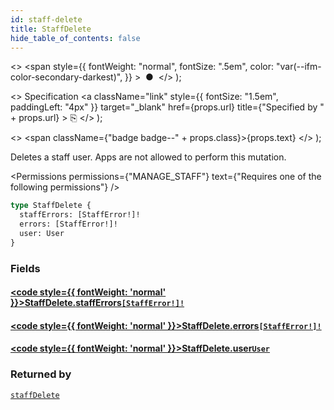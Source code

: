 ```yaml
---
id: staff-delete
title: StaffDelete
hide_table_of_contents: false
---
```


  <>
    <span
      style={{
        fontWeight: "normal",
        fontSize: ".5em",
        color: "var(--ifm-color-secondary-darkest)",
      }}
    >
      &nbsp;●&nbsp;
    </span>
  </>
);

  <>
    Specification
    <a
      className="link"
      style={{ fontSize: "1.5em", paddingLeft: "4px" }}
      target="\_blank"
      href={props.url}
      title={"Specified by " + props.url}
    >
      ⎘
    </a>
  </>
);

  <>
    <span className={"badge badge--" + props.class}>{props.text}</span>
  </>
);

Deletes a staff user. Apps are not allowed to perform this mutation.

<Permissions
  permissions={"MANAGE_STAFF"}
  text={"Requires one of the following permissions"}
/>

```graphql
type StaffDelete {
  staffErrors: [StaffError!]!
  errors: [StaffError!]!
  user: User
}
```

### Fields

#### [<code style={{ fontWeight: 'normal' }}>StaffDelete.<b>staffErrors</b></code>](#)<Bullet />[`[StaffError!]!`](../../../api-reference/users/objects/staff-error) <Badge class="secondary" text="non-null"/> <Badge class="secondary" text="object"/>

>

#### [<code style={{ fontWeight: 'normal' }}>StaffDelete.<b>errors</b></code>](#)<Bullet />[`[StaffError!]!`](../../../api-reference/users/objects/staff-error) <Badge class="secondary" text="non-null"/> <Badge class="secondary" text="object"/>

>

#### [<code style={{ fontWeight: 'normal' }}>StaffDelete.<b>user</b></code>](#)<Bullet />[`User`](../../../api-reference/users/objects/user) <Badge class="secondary" text="object"/>

>

### Returned by

[`staffDelete`](../../../api-reference/users/mutations/staff-delete) <Badge class="secondary" text="mutation"/>

